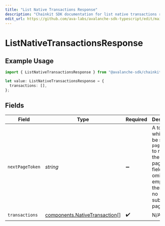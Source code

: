 ```yaml
---
title: "List Native Transactions Response"
description: "Chainkit SDK documentation for list native transactions response"
edit_url: https://github.com/ava-labs/avalanche-sdk-typescript/edit/main/chainkit/docs/models/components/listnativetransactionsresponse.md
---
```


# ListNativeTransactionsResponse

## Example Usage

```typescript
import { ListNativeTransactionsResponse } from "@avalanche-sdk/chainkit/models/components";

let value: ListNativeTransactionsResponse = {
  transactions: [],
};
```

## Fields

| Field                                                                                                                                  | Type                                                                                                                                   | Required                                                                                                                               | Description                                                                                                                            |
| -------------------------------------------------------------------------------------------------------------------------------------- | -------------------------------------------------------------------------------------------------------------------------------------- | -------------------------------------------------------------------------------------------------------------------------------------- | -------------------------------------------------------------------------------------------------------------------------------------- |
| `nextPageToken`                                                                                                                        | *string*                                                                                                                               | :heavy_minus_sign:                                                                                                                     | A token, which can be sent as `pageToken` to retrieve the next page. If this field is omitted or empty, there are no subsequent pages. |
| `transactions`                                                                                                                         | [components.NativeTransaction](https://github.com/ava-labs/avalanche-sdk-typescript/blob/main/chainkit/models/components/nativetransaction.md)[]                                                         | :heavy_check_mark:                                                                                                                     | N/A                                                                                                                                    |
